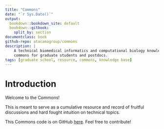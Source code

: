 ```yaml
---
title: "Commons"
date: "`r Sys.Date()`"
output:
  bookdown::bookdown_site: default
  bookdown::gitbook:
    split_by: section
documentclass: book
github-repo: atacamagroup/commons
description: |
    A technical biomedical informatics and computational biology knowledge
    commons for graduate students and postdocs.
tags: [graduate school, resource, commons, knowledge base]
---
```



# Introduction {-}

Welcome to the Commons!

This is meant to serve as a cumulative resource and record of fruitful
discussions and hard fought intuition on technical topics.

This Commons code is on GitHub [here][ghcode]. Feel free to contribute!

[ghcode]: https://github.com/atacamagroup/commons
